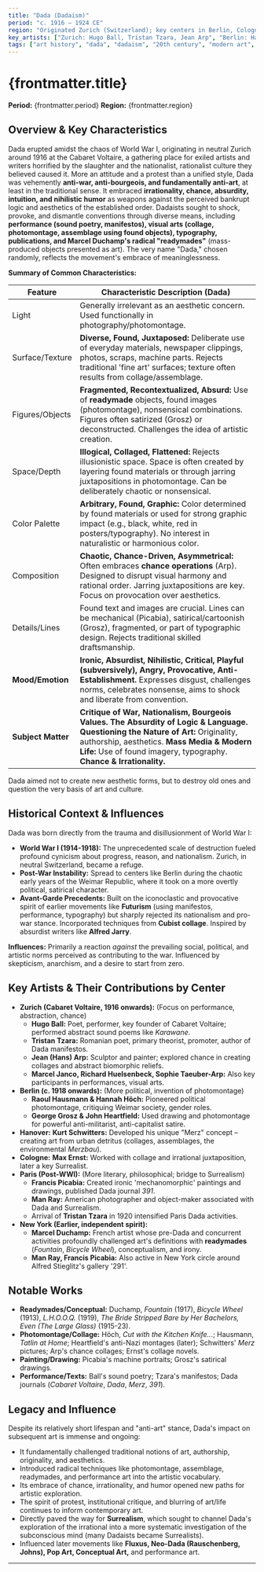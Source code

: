 ```yaml
---
title: "Dada (Dadaism)"
period: "c. 1916 – 1924 CE"
region: "Originated Zurich (Switzerland); key centers in Berlin, Cologne, Hanover, Paris, New York."
key_artists: ["Zurich: Hugo Ball, Tristan Tzara, Jean Arp", "Berlin: Hannah Höch, Raoul Hausmann, George Grosz, John Heartfield", "Hanover: Kurt Schwitters", "Paris: Francis Picabia, Man Ray", "New York/Associated: Marcel Duchamp"]
tags: ["art history", "dada", "dadaism", "20th century", "modern art", "avant-garde", "anti-art", "world war i", "zurich", "berlin", "paris", "new york", "collage", "photomontage", "readymade", "performance", "duchamp", "tzara", "höch"]
---
```


# {frontmatter.title}

**Period:** {frontmatter.period}
**Region:** {frontmatter.region}

## Overview & Key Characteristics

Dada erupted amidst the chaos of World War I, originating in neutral Zurich around 1916 at the Cabaret Voltaire, a gathering place for exiled artists and writers horrified by the slaughter and the nationalist, rationalist culture they believed caused it. More an attitude and a protest than a unified style, Dada was vehemently **anti-war, anti-bourgeois, and fundamentally anti-art**, at least in the traditional sense. It embraced **irrationality, chance, absurdity, intuition, and nihilistic humor** as weapons against the perceived bankrupt logic and aesthetics of the established order. Dadaists sought to shock, provoke, and dismantle conventions through diverse means, including **performance (sound poetry, manifestos), visual arts (collage, photomontage, assemblage using found objects), typography, publications, and Marcel Duchamp's radical "readymades"** (mass-produced objects presented as art). The very name "Dada," chosen randomly, reflects the movement's embrace of meaninglessness.

**Summary of Common Characteristics:**

| Feature         | Characteristic Description (Dada)                                                                   |
|-----------------|------------------------------------------------------------------------------------------------------|
| Light           | Generally irrelevant as an aesthetic concern. Used functionally in photography/photomontage.           |
| Surface/Texture | **Diverse, Found, Juxtaposed:** Deliberate use of everyday materials, newspaper clippings, photos, scraps, machine parts. Rejects traditional 'fine art' surfaces; texture often results from collage/assemblage. |
| Figures/Objects | **Fragmented, Recontextualized, Absurd:** Use of **readymade** objects, found images (photomontage), nonsensical combinations. Figures often satirized (Grosz) or deconstructed. Challenges the idea of artistic creation. |
| Space/Depth     | **Illogical, Collaged, Flattened:** Rejects illusionistic space. Space is often created by layering found materials or through jarring juxtapositions in photomontage. Can be deliberately chaotic or nonsensical. |
| Color Palette   | **Arbitrary, Found, Graphic:** Color determined by found materials or used for strong graphic impact (e.g., black, white, red in posters/typography). No interest in naturalistic or harmonious color. |
| Composition     | **Chaotic, Chance-Driven, Asymmetrical:** Often embraces **chance operations** (Arp). Designed to disrupt visual harmony and rational order. Jarring juxtapositions are key. Focus on provocation over aesthetics. |
| Details/Lines   | Found text and images are crucial. Lines can be mechanical (Picabia), satirical/cartoonish (Grosz), fragmented, or part of typographic design. Rejects traditional skilled draftsmanship. |
| **Mood/Emotion**| **Ironic, Absurdist, Nihilistic, Critical, Playful (subversively), Angry, Provocative, Anti-Establishment.** Expresses disgust, challenges norms, celebrates nonsense, aims to shock and liberate from convention. |
| **Subject Matter**| **Critique of War, Nationalism, Bourgeois Values.** **The Absurdity of Logic & Language.** **Questioning the Nature of Art:** Originality, authorship, aesthetics. **Mass Media & Modern Life:** Use of found imagery, typography. **Chance & Irrationality.** |

Dada aimed not to create new aesthetic forms, but to destroy old ones and question the very basis of art and culture.

## Historical Context & Influences

Dada was born directly from the trauma and disillusionment of World War I:
* **World War I (1914-1918):** The unprecedented scale of destruction fueled profound cynicism about progress, reason, and nationalism. Zurich, in neutral Switzerland, became a refuge.
* **Post-War Instability:** Spread to centers like Berlin during the chaotic early years of the Weimar Republic, where it took on a more overtly political, satirical character.
* **Avant-Garde Precedents:** Built on the iconoclastic and provocative spirit of earlier movements like **Futurism** (using manifestos, performance, typography) but sharply rejected its nationalism and pro-war stance. Incorporated techniques from **Cubist collage**. Inspired by absurdist writers like **Alfred Jarry**.

**Influences:** Primarily a reaction *against* the prevailing social, political, and artistic norms perceived as contributing to the war. Influenced by skepticism, anarchism, and a desire to start from zero.

## Key Artists & Their Contributions by Center

* **Zurich (Cabaret Voltaire, 1916 onwards):** (Focus on performance, abstraction, chance)
    * **Hugo Ball:** Poet, performer, key founder of Cabaret Voltaire; performed abstract sound poems like *Karawane*.
    * **Tristan Tzara:** Romanian poet, primary theorist, promoter, author of Dada manifestos.
    * **Jean (Hans) Arp:** Sculptor and painter; explored chance in creating collages and abstract biomorphic reliefs.
    * **Marcel Janco, Richard Huelsenbeck, Sophie Taeuber-Arp:** Also key participants in performances, visual arts.
* **Berlin (c. 1918 onwards):** (More political, invention of photomontage)
    * **Raoul Hausmann & Hannah Höch:** Pioneered political photomontage, critiquing Weimar society, gender roles.
    * **George Grosz & John Heartfield:** Used drawing and photomontage for powerful anti-militarist, anti-capitalist satire.
* **Hanover:** **Kurt Schwitters:** Developed his unique "Merz" concept – creating art from urban detritus (collages, assemblages, the environmental *Merzbau*).
* **Cologne:** **Max Ernst:** Worked with collage and irrational juxtaposition, later a key Surrealist.
* **Paris (Post-WWI):** (More literary, philosophical; bridge to Surrealism)
    * **Francis Picabia:** Created ironic 'mechanomorphic' paintings and drawings, published Dada journal *391*.
    * **Man Ray:** American photographer and object-maker associated with Dada and Surrealism.
    * Arrival of **Tristan Tzara** in 1920 intensified Paris Dada activities.
* **New York (Earlier, independent spirit):**
    * **Marcel Duchamp:** French artist whose pre-Dada and concurrent activities profoundly challenged art's definitions with **readymades** (*Fountain*, *Bicycle Wheel*), conceptualism, and irony.
    * **Man Ray, Francis Picabia:** Also active in New York circle around Alfred Stieglitz's gallery '291'.

## Notable Works

* **Readymades/Conceptual:** Duchamp, *Fountain* (1917), *Bicycle Wheel* (1913), *L.H.O.O.Q.* (1919), *The Bride Stripped Bare by Her Bachelors, Even (The Large Glass)* (1915-23).
* **Photomontage/Collage:** Höch, *Cut with the Kitchen Knife...*; Hausmann, *Tatlin at Home*; Heartfield's anti-Nazi montages (later); Schwitters' *Merz* pictures; Arp's chance collages; Ernst's collage novels.
* **Painting/Drawing:** Picabia's machine portraits; Grosz's satirical drawings.
* **Performance/Texts:** Ball's sound poetry; Tzara's manifestos; Dada journals (*Cabaret Voltaire*, *Dada*, *Merz*, *391*).

## Legacy and Influence

Despite its relatively short lifespan and "anti-art" stance, Dada's impact on subsequent art is immense and ongoing:
* It fundamentally challenged traditional notions of art, authorship, originality, and aesthetics.
* Introduced radical techniques like photomontage, assemblage, readymades, and performance art into the artistic vocabulary.
* Its embrace of chance, irrationality, and humor opened new paths for artistic exploration.
* The spirit of protest, institutional critique, and blurring of art/life continues to inform contemporary art.
* Directly paved the way for **Surrealism**, which sought to channel Dada's exploration of the irrational into a more systematic investigation of the subconscious mind (many Dadaists became Surrealists).
* Influenced later movements like **Fluxus, Neo-Dada (Rauschenberg, Johns), Pop Art, Conceptual Art,** and performance art.

---